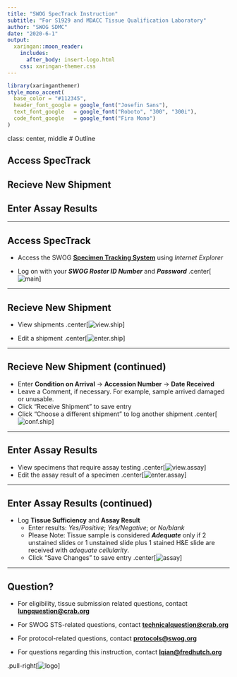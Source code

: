```yaml
---
title: "SWOG SpecTrack Instruction"
subtitle: "For S1929 and MDACC Tissue Qualification Laboratory"
author: "SWOG SDMC"
date: "2020-6-1"
output: 
  xaringan::moon_reader:
    includes:
      after_body: insert-logo.html
    css: xaringan-themer.css
---
```


```r
library(xaringanthemer)
style_mono_accent(
  base_color = "#112345",
  header_font_google = google_font("Josefin Sans"),
  text_font_google   = google_font("Roboto", "300", "300i"),
  code_font_google   = google_font("Fira Mono")
)
```

class: center, middle 
# Outline

## Access SpecTrack
## Recieve New Shipment
## Enter Assay Results

---

## Access SpecTrack
- Access the SWOG [**Specimen Tracking System**](https://crawb.crab.org/SpecTrack/Logon.aspx) using _Internet Explorer_

- Log on with your **_SWOG Roster ID Number_** and **_Password_**
.center[![main](images/STS Main.png)]

---

## Recieve New Shipment
- View shipments
.center[![view.ship](images/view unreceived specimens 2.png)]

- Edit a shipment
.center[![enter.ship](images/04 See Not Received Samples.png)]

---

## Recieve New Shipment (continued)
- Enter **Condition on Arrival** → **Accession Number** → **Date Received**
- Leave a Comment, if necessary. For example, sample arrived damaged or unusable.
- Click "Receive Shipment" to save entry
- Click "Choose a different shipment" to log another shipment
.center[![conf.ship](images/confirm shipment slow.gif)]

---

## Enter Assay Results
- View specimens that require assay testing
.center[![view.assay](images/view assaying specimens 2.png)]
- Edit the assay result of a specimen
.center[![enter.assay](images/06 Edit assay results.png)]

---

## Enter Assay Results (continued)

- Log **Tissue Sufficiency** and **Assay Result**
  - Enter results: *Yes/Positive*; *Yes/Negative*; or *No/blank*
  - Please Note: Tissue sample is considered **_Adequate_** only if 2 unstained slides or 1 unstained slide plus 1 stained H&E slide are received with *adequate cellularity*.
  - Click "Save Changes" to save entry
.center[![assay](images/enter assay results.gif)]

---

## Question?

- For eligibility, tissue submission related questions, contact **<lungquestion@crab.org>**

- For SWOG STS-related questions, contact **<technicalquestion@crab.org>**

- For protocol-related questions, contact **<protocols@swog.org>**

- For questions regarding this instruction, contact **<lqian@fredhutch.org>**

.pull-right[![logo](SWOG logo.jpg)]
